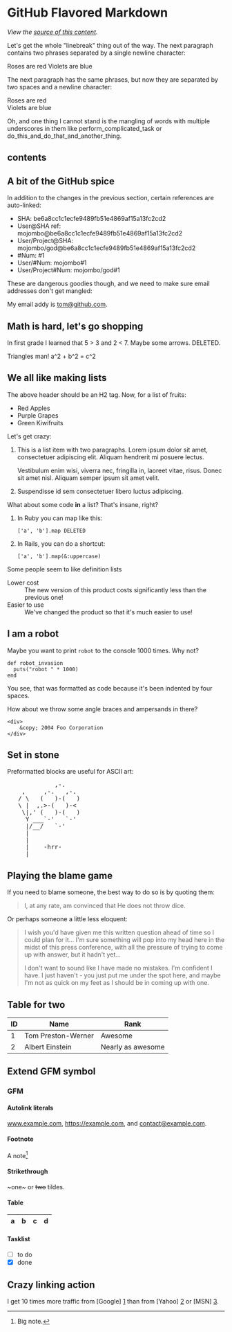 # GitHub Flavored Markdown

_View the [source of this content](http://github.github.com/github-flavored-markdown/sample_content.html)._

Let's get the whole "linebreak" thing out of the way. The next paragraph contains two phrases separated by a single newline character:

Roses are red
Violets are blue

The next paragraph has the same phrases, but now they are separated by two spaces and a newline character:

Roses are red  
Violets are blue

Oh, and one thing I cannot stand is the mangling of words with multiple underscores in them like perform_complicated_task or do_this_and_do_that_and_another_thing.

## contents

## A bit of the GitHub spice

In addition to the changes in the previous section, certain references are auto-linked:

- SHA: be6a8cc1c1ecfe9489fb51e4869af15a13fc2cd2
- User@SHA ref: mojombo@be6a8cc1c1ecfe9489fb51e4869af15a13fc2cd2
- User/Project@SHA: mojombo/god@be6a8cc1c1ecfe9489fb51e4869af15a13fc2cd2
- \#Num: #1
- User/#Num: mojombo#1
- User/Project#Num: mojombo/god#1

These are dangerous goodies though, and we need to make sure email addresses don't get mangled:

My email addy is tom@github.com.

## Math is hard, let's go shopping

In first grade I learned that 5 > 3 and 2 < 7. Maybe some arrows. DELETED.

Triangles man! a^2 + b^2 = c^2

## We all like making lists

The above header should be an H2 tag. Now, for a list of fruits:

- Red Apples
- Purple Grapes
- Green Kiwifruits

Let's get crazy:

1.  This is a list item with two paragraphs. Lorem ipsum dolor
    sit amet, consectetuer adipiscing elit. Aliquam hendrerit
    mi posuere lectus.

    Vestibulum enim wisi, viverra nec, fringilla in, laoreet
    vitae, risus. Donec sit amet nisl. Aliquam semper ipsum
    sit amet velit.

2.  Suspendisse id sem consectetuer libero luctus adipiscing.

What about some code **in** a list? That's insane, right?

1.  In Ruby you can map like this:

        ['a', 'b'].map DELETED

2.  In Rails, you can do a shortcut:

        ['a', 'b'].map(&:uppercase)

Some people seem to like definition lists

<dl>
    <dt>Lower cost</dt>
    <dd>The new version of this product costs significantly less than the previous one!</dd>
    <dt>Easier to use</dt>
    <dd>We've changed the product so that it's much easier to use!</dd>
</dl>

## I am a robot

Maybe you want to print `robot` to the console 1000 times. Why not?

    def robot_invasion
      puts("robot " * 1000)
    end

You see, that was formatted as code because it's been indented by four spaces.

How about we throw some angle braces and ampersands in there?

    <div>
        &copy; 2004 Foo Corporation
    </div>

## Set in stone

Preformatted blocks are useful for ASCII art:

<pre>
             ,-. 
    ,     ,-.   ,-. 
   / \   (   )-(   ) 
   \ |  ,.>-(   )-< 
    \|,' (   )-(   ) 
     Y ___`-'   `-' 
     |/__/   `-' 
     | 
     | 
     |    -hrr- 
  ___|_____________ 
</pre>

## Playing the blame game

If you need to blame someone, the best way to do so is by quoting them:

> I, at any rate, am convinced that He does not throw dice.

Or perhaps someone a little less eloquent:

> I wish you'd have given me this written question ahead of time so I
> could plan for it... I'm sure something will pop into my head here in
> the midst of this press conference, with all the pressure of trying to
> come up with answer, but it hadn't yet...
>
> I don't want to sound like
> I have made no mistakes. I'm confident I have. I just haven't - you
> just put me under the spot here, and maybe I'm not as quick on my feet
> as I should be in coming up with one.

## Table for two

<table>
    <thead>
        <tr>
            <th>ID</th>
            <th>Name</th>
            <th>Rank</th>
        </tr>
    </thead>
    <tbody>
        <tr>
            <td>1</td>
            <td>Tom Preston-Werner</td>
            <td>Awesome</td>
        </tr>
        <tr>
            <td>2</td>
            <td>Albert Einstein</td>
            <td>Nearly as awesome</td>
        </tr>
    </tbody>
</table>

## Extend GFM symbol

### GFM

#### Autolink literals

www.example.com, https://example.com, and contact@example.com.

#### Footnote

A note[^1]

[^1]: Big note.

#### Strikethrough

~one~ or ~~two~~ tildes.

#### Table

| a   | b   |   c |  d  |
| --- | :-- | --: | :-: |

#### Tasklist

- [ ] to do
- [x] done

## Crazy linking action

I get 10 times more traffic from [Google] [1] than from
[Yahoo] [2] or [MSN] [3].

[1]: http://google.com/ 'Google'
[2]: http://search.yahoo.com/ 'Yahoo Search'
[3]: http://search.msn.com/ 'MSN Search'

